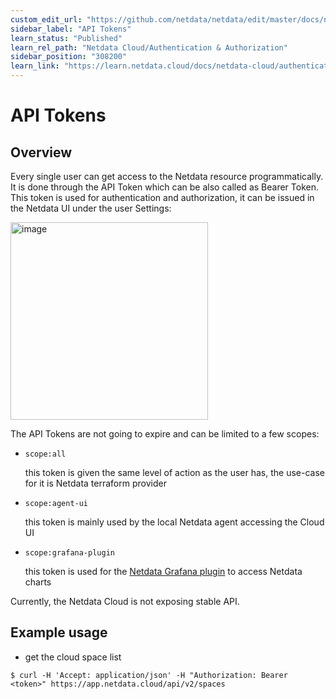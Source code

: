 ```yaml
---
custom_edit_url: "https://github.com/netdata/netdata/edit/master/docs/netdata-cloud/api-tokens.md"
sidebar_label: "API Tokens"
learn_status: "Published"
learn_rel_path: "Netdata Cloud/Authentication & Authorization"
sidebar_position: "308200"
learn_link: "https://learn.netdata.cloud/docs/netdata-cloud/authentication-&-authorization/api-tokens"
---
```


# API Tokens

## Overview

Every single user can get access to the Netdata resource programmatically. It is done through the API Token which
can be also called as Bearer Token. This token is used for authentication and authorization, it can be issued
in the Netdata UI under the user Settings:

<img width="316" alt="image" src="https://github.com/netdata/netdata/assets/14999928/b0846076-afae-47ab-92df-c24967305ab9"/>

The API Tokens are not going to expire and can be limited to a few scopes:

* `scope:all`

  this token is given the same level of action as the user has, the use-case for it is Netdata terraform provider

* `scope:agent-ui`

  this token is mainly used by the local Netdata agent accessing the Cloud UI

* `scope:grafana-plugin`

  this token is used for the [Netdata Grafana plugin](/docs/dashboards-and-charts/grafana-data-source-plugin)
  to access Netdata charts

Currently, the Netdata Cloud is not exposing stable API.

## Example usage

* get the cloud space list

```console
$ curl -H 'Accept: application/json' -H "Authorization: Bearer <token>" https://app.netdata.cloud/api/v2/spaces
```

